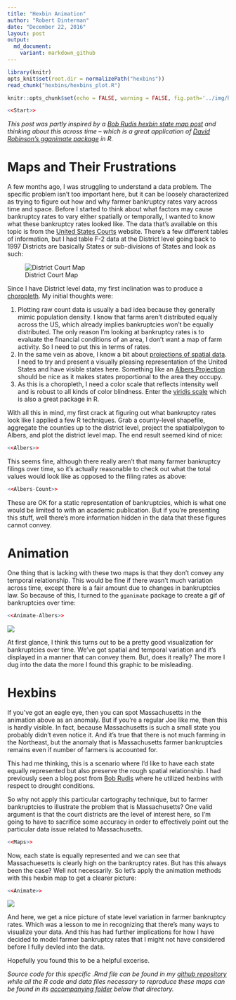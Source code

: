 ```yaml
---
title: "Hexbin Animation"
author: "Robert Dinterman"
date: "December 22, 2016"
layout: post
output:
  md_document:
    variant: markdown_github
---
```

```r
library(knitr)
opts_knit$set(root.dir = normalizePath("hexbins"))
read_chunk("hexbins/hexbins_plot.R")
```

```r
knitr::opts_chunk$set(echo = FALSE, warning = FALSE, fig.path='../img/hexbin-animation-')
```

```r
<<Start>>
```

*This post was partly inspired by a [Bob Rudis hexbin state map post](https://rud.is/b/2015/05/15/u-s-drought-monitoring-with-hexbin-state-maps-in-r/) and thinking about this across time -- which is a great application of [David Robinson's gganimate package](https://github.com/dgrtwo/gganimate) in R.*

# Maps and Their Frustrations

A few months ago, I was struggling to understand a data problem. The specific problem isn't too important here, but it can be loosely characterized as trying to figure out how and why farmer bankruptcy rates vary across time and space. Before I started to think about what factors may cause bankruptcy rates to vary either spatially or temporally, I wanted to know what these bankruptcy rates looked like. The data that's available on this topic is from the [United States Courts](http://www.uscourts.gov/statistics-reports/caseload-statistics-data-tables?tn=&pn=All&t=38&m%5Bvalue%5D%5Bmonth%5D=&y%5Bvalue%5D%5Byear%5D=) website. There's a few different tables of information, but I had table F-2 data at the District level going back to 1997 Districts are basically States or sub-divisions of States and look as such:

![District Court Map](https://upload.wikimedia.org/wikipedia/commons/d/df/US_Court_of_Appeals_and_District_Court_map.svg)

Since I have District level data, my first inclination was to produce a [choropleth](https://bl.ocks.org/mbostock/4060606). My initial thoughts were:

1. Plotting raw count data is usually a bad idea because they generally mimic population density. I know that farms aren't distributed equally across the US, which already implies bankruptcies won't be equally distributed. The only reason I'm looking at bankruptcy rates is to evaluate the financial conditions of an area, I don't want a map of farm activity. So I need to put this in terms of rates.
2. In the same vein as above, I know a bit about [projections of spatial data](http://www4.ncsu.edu/~rdinter/Spatial/topic3.html). I need to try and present a visually pleasing representation of the United States and have visible states here. Something like an [Albers Projection](http://desktop.arcgis.com/en/arcmap/latest/map/projections/albers-equal-area-conic.htm) should be nice as it makes states proportional to the area they occupy.
3. As this is a choropleth, I need a color scale that reflects intensity well and is robust to all kinds of color blindness. Enter the [viridis scale](https://cran.r-project.org/web/packages/viridis/vignettes/intro-to-viridis.html) which is also a great package in R.

With all this in mind, my first crack at figuring out what bankruptcy rates look like I applied a few R techniques. Grab a county-level shapefile, aggregate the counties up to the district level, project the spatialpolygon to Albers, and plot the district level map. The end result seemed kind of nice:

```r
<<Albers>>
```

This seems fine, although there really aren't that many farmer bankruptcy filings over time, so it's actually reasonable to check out what the total values would look like as opposed to the filing rates as above:

```r
<<Albers-Count>>
```

These are OK for a static representation of bankruptcies, which is what one would be limited to with an academic publication. But if you're presenting this stuff, well there's more information hidden in the data that these figures cannot convey.

# Animation

One thing that is lacking with these two maps is that they don't convey any temporal relationship. This would be fine if there wasn't much variation across time, except there is a fair amount due to changes in bankruptcies law. So because of this, I turned to the `gganimate` package to create a gif of bankruptcies over time:

```r
<<Animate-Albers>>
```
![](hexbins/animate_albers.gif)

At first glance, I think this turns out to be a pretty good visualization for bankruptcies over time. We've got spatial and temporal variation and it's displayed in a manner that can convey them. But, does it really? The more I dug into the data the more I found this graphic to be misleading.

# Hexbins

If you've got an eagle eye, then you can spot Massachusetts in the animation above as an anomaly. But if you're a regular Joe like me, then this is hardly visible. In fact, because Massachusetts is such a small state you probably didn't even notice it. And it's true that there is not much farming in the Northeast, but the anomaly that is Massachusetts farmer bankruptcies remains even if number of farmers is accounted for.

This had me thinking, this is a scenario where I'd like to have each state equally represented but also preserve the rough spatial relationship. I had previously seen a blog post from [Bob Rudis](https://twitter.com/hrbrmstr) where he utilized hexbins with respect to drought conditions.

So why not apply this particular cartography technique, but to farmer bankruptcies to illustrate the problem that is Massachusetts? One valid argument is that the court districts are the level of interest here, so I'm going to have to sacrifice some accuracy in order to effectively point out the particular data issue related to Massachusetts.

```r
<<Maps>>
```

Now, each state is equally represented and we can see that Massachuesetts is clearly high on the bankruptcy rates. But has this always been the case? Well not necessarily. So let's apply the animation methods with this hexbin map to get a clearer picture:

```r
<<Animate>>
```

![](hexbins/hex-map-b_rates.gif)

And here, we get a nice picture of state level variation in farmer bankruptcy rates. Which was a lesson to me in recognizing that there's many ways to visualize your data. And this has had further implications for how I have decided to model farmer bankruptcy rates that I might not have considered before I fully devled into the data.

Hopefully you found this to be a helpful excerise.

*Source code for this specific .Rmd file can be found in my [github repository](https://github.com/rdinter/rdinter.github.io/blob/master/_drafts/nba-values.Rmd) while all the R code and data files necessary to reproduce these maps can be found in its [accompanying folder](https://github.com/rdinter/rdinter.github.io/tree/master/_drafts/hexbins) below that directory.*